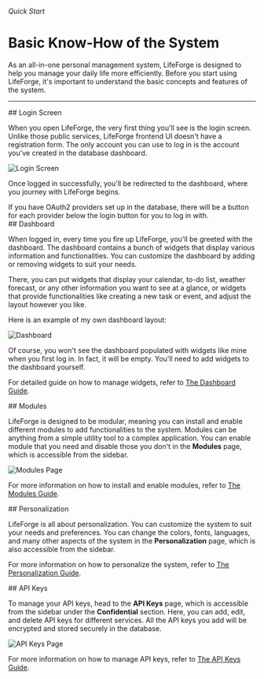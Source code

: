 
###### Quick Start

# Basic Know-How of the System

As an all-in-one personal management system, LifeForge is designed to help you manage your daily life more efficiently. Before you start using LifeForge, it's important to understand the basic concepts and features of the system.

---

<section id="login-screen">
## Login Screen

When you open LifeForge, the very first thing you'll see is the login screen. Unlike those public services, LifeForge frontend UI doesn't have a registration form. The only account you can use to log in is the account you've created in the database dashboard.

![Login Screen](/assets/user-quick-start/login-screen.png)

Once logged in successfully, you'll be redirected to the dashboard, where you journey with LifeForge begins.

<Note>
  If you have OAuth2 providers set up in the database, there will be a button
  for each provider below the login button for you to log in with.
</Note>

</section>

<section id="dashboard">
## Dashboard

When logged in, every time you fire up LifeForge, you'll be greeted with the dashboard. The dashboard contains a bunch of widgets that display various information and functionalities. You can customize the dashboard by adding or removing widgets to suit your needs.

There, you can put widgets that display your calendar, to-do list, weather forecast, or any other information you want to see at a glance, or widgets that provide functionalities like creating a new task or event, and adjust the layout however you like.

Here is an example of my own dashboard layout:

![Dashboard](/assets/user-quick-start/dashboard-example.png)

Of course, you won't see the dashboard populated with widgets like mine when you first log in. In fact, it will be empty. You'll need to add widgets to the dashboard yourself.

For detailed guide on how to manage widgets, refer to [The Dashboard Guide](/user-guide/dashboard).

</section>

<section id="modules">
## Modules

LifeForge is designed to be modular, meaning you can install and enable different modules to add functionalities to the system. Modules can be anything from a simple utility tool to a complex application. You can enable module that you need and disable those you don't in the **Modules** page, which is accessible from the sidebar.

![Modules Page](/assets/user-quick-start/modules-example.png)

For more information on how to install and enable modules, refer to [The Modules Guide](/user-guide/modules).

</section>

<section id="personalization">
## Personalization

LifeForge is all about personalization. You can customize the system to suit your needs and preferences. You can change the colors, fonts, languages, and many other aspects of the system in the **Personalization** page, which is also accessible from the sidebar.

For more information on how to personalize the system, refer to [The Personalization Guide](/user-guide/personalization).

</section>

<section id="api-keys">
## API Keys

To manage your API keys, head to the **API Keys** page, which is accessible from the sidebar under the **Confidential** section. Here, you can add, edit, and delete API keys for different services. All the API keys you add will be encrypted and stored securely in the database.

![API Keys Page](/assets/user-quick-start/api-keys-example.png)

For more information on how to manage API keys, refer to [The API Keys Guide](/user-guide/api-keys).

</section>
